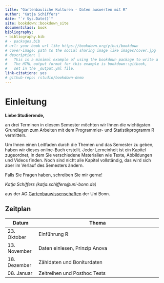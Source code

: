 ```yaml
--- 
title: "Gartenbauliche Kulturen - Daten auswerten mit R"
author: "Katja Schiffers"
date: "`r Sys.Date()`"
site: bookdown::bookdown_site
documentclass: book
bibliography: 
- bibliography.bib 
# - packages.bib
# url: your book url like https://bookdown.org/yihui/bookdown
# cover-image: path to the social sharing image like images/cover.jpg
# description: |
#   This is a minimal example of using the bookdown package to write a book.
#   The HTML output format for this example is bookdown::gitbook,
#   set in the _output.yml file.
link-citations: yes
# github-repo: rstudio/bookdown-demo
---
```


<!-- # ![Experimente durchführen, Daten auswerten, Bachelor-Arbeiten schreiben](images/Gartenbaulogo.png){width=50%} {-#header} -->

# Einleitung

**Liebe Studierende,**

an drei Terminen in diesem Semester möchten wir Ihnen die wichtigsten Grundlagen zum Arbeiten mit dem Programmier- und Statistikprogramm R vermitteln. 

Um Ihnen einen Leitfaden durch die Themen und das Semester zu geben, haben wir dieses online-Buch erstellt. Jeder Lerneinheit ist ein Kapitel zugeordnet, in dem Sie verschiedene Materialien wie Texte, Abbildungen und Videos finden. Noch sind nicht alle Kapitel vollständig, das wird sich aber im Verlauf des Semesters ändern. 
    
Falls Sie Fragen haben, schreiben Sie mir gerne!

*Katja Schiffers (katja.schiffers@uni-bonn.de)*

aus der AG [Gartenbauwissenschaften](https://www.gartenbauwissenschaft.uni-bonn.de/) der Uni Bonn.
 

## Zeitplan {-#zeitplan}

| Datum        | Thema                                                |
|--------------|------------------------------------------------------|
| 23. Oktober  | Einführung R                                          |
| 13. November  | Daten einlesen, Prinzip Anova        |
| 18. Dezember  | Zähldaten und Boniturdaten                                       |
| 08. Januar  | Zeitreihen und Posthoc Tests


<!-- ```{r include=FALSE} -->
<!-- # automatically create a bib database for R packages -->
<!-- knitr::write_bib(c( -->
<!--   .packages(), 'bookdown', 'knitr', 'rmarkdown' -->
<!-- ), 'packages.bib') -->
<!-- ``` -->
